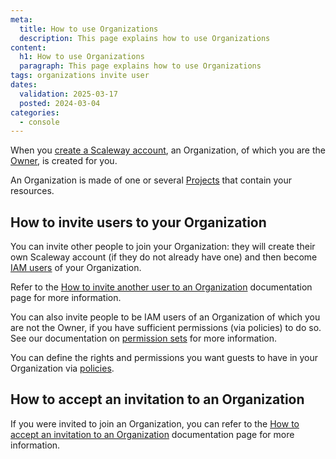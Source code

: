 ```yaml
---
meta:
  title: How to use Organizations
  description: This page explains how to use Organizations
content:
  h1: How to use Organizations
  paragraph: This page explains how to use Organizations
tags: organizations invite user
dates:
  validation: 2025-03-17
  posted: 2024-03-04
categories:
  - console
---
```


When you [create a Scaleway account](/account/how-to/create-an-account/), an Organization, of which you are the [Owner](/iam/concepts/#owner), is created for you.

An Organization is made of one or several [Projects](/organizations-and-projects/concepts/#project) that contain your resources.

<Lightbox src="scaleway-iam-organization.webp" alt="" />

## How to invite users to your Organization

You can invite other people to join your Organization: they will create their own Scaleway account (if they do not already have one) and then become [IAM users](/iam/concepts/#user) of your Organization.

<Lightbox src="scaleway-iam-owners-guests.webp" alt="" />

Refer to the [How to invite another user to an Organization](/iam/how-to/invite-user-to-orga/) documentation page for more information.

You can also invite people to be IAM users of an Organization of which you are not the Owner, if you have sufficient permissions (via policies) to do so. See our documentation on [permission sets](/iam/reference-content/permission-sets/) for more information.

You can define the rights and permissions you want guests to have in your Organization via [policies](/iam/concepts/#policy).

## How to accept an invitation to an Organization

If you were invited to join an Organization, you can refer to the [How to accept an invitation to an Organization](/iam/how-to/accept-invitation-to-orga/) documentation page for more information.